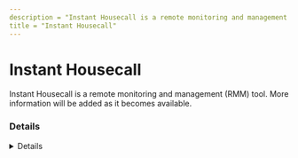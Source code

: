 ```yaml
---
description = "Instant Housecall is a remote monitoring and management (RMM) tool. More information will be added as it becomes available."
title = "Instant Housecall"
---
```




# Instant Housecall

Instant Housecall is a remote monitoring and management (RMM) tool. More information will be added as it becomes available.

### Details
<Details author={""}
         category={""}
         created={""}
         website={""}
         lastModified={"2/8/2024"}
         privileges={""}
         free={ "" }
         verification={""}
/>

#### Installation Paths
<Card code={ ["hsloader.exe", "InstantHousecall.exe", "ihcserver.exe", "instanthousecall.exe"] }/>





### Forensic Artifacts




#### Network Artifacts
<EuiSpacer size="xl"/>
<NetworkArtifactsTable data={ [{"Description": "Known remote domains", "Domains": ["*.instanthousecall.com", "secure.instanthousecall.com", "*.instanthousecall.net", "instanthousecall.com"], "Ports": []}] }/>




### Detections
- Detects potential network activity of Instant Housecall RMM tool
  - [Sigma Rule](https://github.com/magicsword-io/LOLRMM/blob/main/detections/sigma/instant_housecall_network_sigma.yml)
- Detects potential processes activity of Instant Housecall RMM tool
  - [Sigma Rule](https://github.com/magicsword-io/LOLRMM/blob/main/detections/sigma/instant_housecall_processes_sigma.yml)

### References
- [https://instanthousecall.com/features/](https://instanthousecall.com/features/)

